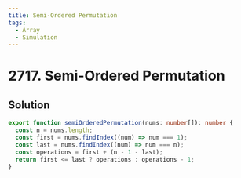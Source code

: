 ```yaml
---
title: Semi-Ordered Permutation
tags:
  - Array
  - Simulation
---
```


# 2717. Semi-Ordered Permutation

<Badges>
  <LevelBadge level="easy" />
  <TopicBadge name="Array" slug="array" />
  <TopicBadge name="Simulation" slug="simulation" />
</Badges>

## Solution

```typescript filename="solution.ts" copy
export function semiOrderedPermutation(nums: number[]): number {
  const n = nums.length;
  const first = nums.findIndex((num) => num === 1);
  const last = nums.findIndex((num) => num === n);
  const operations = first + (n - 1 - last);
  return first <= last ? operations : operations - 1;
}
```

<ProblemLink
  codingSite="leetcode"
  href="https://leetcode.com/problems/semi-ordered-permutation"
  title="Semi-Ordered Permutation"
/>
